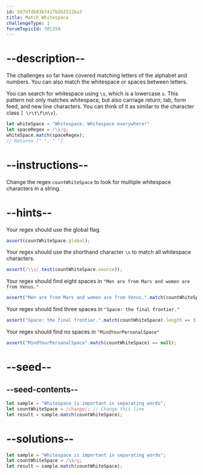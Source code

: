 ```yaml
---
id: 587d7db8367417b2b2512ba3
title: Match Whitespace
challengeType: 1
forumTopicId: 301359
---
```


# --description--

The challenges so far have covered matching letters of the alphabet and numbers. You can also match the whitespace or spaces between letters.

You can search for whitespace using `\s`, which is a lowercase `s`. This pattern not only matches whitespace, but also carriage return, tab, form feed, and new line characters. You can think of it as similar to the character class `[ \r\t\f\n\v]`.

```js
let whiteSpace = "Whitespace. Whitespace everywhere!"
let spaceRegex = /\s/g;
whiteSpace.match(spaceRegex);
// Returns [" ", " "]
```

# --instructions--

Change the regex `countWhiteSpace` to look for multiple whitespace characters in a string.

# --hints--

Your regex should use the global flag.

```js
assert(countWhiteSpace.global);
```

Your regex should use the shorthand character `\s` to match all whitespace characters.

```js
assert(/\\s/.test(countWhiteSpace.source));
```

Your regex should find eight spaces in `"Men are from Mars and women are from Venus."`

```js
assert("Men are from Mars and women are from Venus.".match(countWhiteSpace).length == 8);
```

Your regex should find three spaces in `"Space: the final frontier."`

```js
assert("Space: the final frontier.".match(countWhiteSpace).length == 3);
```

Your regex should find no spaces in `"MindYourPersonalSpace"`

```js
assert("MindYourPersonalSpace".match(countWhiteSpace) == null);
```

# --seed--

## --seed-contents--

```js
let sample = "Whitespace is important in separating words";
let countWhiteSpace = /change/; // Change this line
let result = sample.match(countWhiteSpace);
```

# --solutions--

```js
let sample = "Whitespace is important in separating words";
let countWhiteSpace = /\s/g;
let result = sample.match(countWhiteSpace);
```
